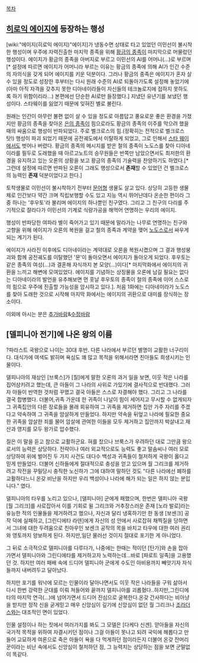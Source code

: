 [[목차]]

== [[히로익 에이지]]에 등장하는 행성 ==

[wiki:"에이지(히로익 에이지)"에이지]가  냉동수면 상태로 타고 있었던 이민선이 불시착한 행성이며 우주에 자력진출한 마지막 종족을 위해 [[황금의 종족]]이 마지막으로 머물렀던 행성이다. 에이지가 황금의 종족을 아버지로 부르고 이민선의 AI를 어머니(...)로 부르며[* 설정에 따르면 에이지가 어머니라 부르는 이유는 황금의 종족에 의해 AI가 인간 수준의 자의식을 갖게 되어 에이지를 키운 덕분이다. 그러나 황금의 종족은 에이지가 혼자 살 수 있을 정도로 성장한 후부터는 다시 원래 수준의 AI로 되돌아가도록 설정해 놓았기에(아마 아직 자격을 갖추지 못한 디아네이라들이 자신들의 테크놀로지에 접하지 못하도록 하기 위함이리라...) 본편에선 단순한 AI로만 들장했다.] 지냈던 유년기를 보냈던 행성이다. 스타웨이를 잃었기 때문에 잊혀진 별로 불린다.

원래는 인간이 아무런 불편 없이 살 수 있을 정도로 아름답고 풍요로운 좋은 환경을 가졌지만 황금의 종족을 찾아온 [[은의 종족]]이 힘으로라도 황금의 종족의 이주를 막으려 했을 때의 싸움으로 행성이 반파되었다. 주로 벨크로스의 힘.(정확히는 전적으로 벨크로스탓!) 행성이 파괴 되었기 때문에 공전궤도에서 이탈하게 되었고, 그로 인해서 [[스타 웨이]]에서도 벗어나 버렸다.  황금의 종족의 메시지를 받은 철의 종족이 노도스를 찾아 디아네이라를 필두로 도래했을 때 아르고노트의 승무원들은 반쪽만 남았으면서도 최저한의 환경을 유지하고 있는 오론의 상황을 보고 황금의 종족의 기술력을 찬양하기도 하였다.[* 그런데 설정에 따르면 반파된 오론이 그래도 행성으로서 '''존재'''할 수 있었던 건 벨크로스의 능력인 '''존재''' 덕분이었다고 한다.]

토착생물로 이민선이 불시착하기 전부터 [[문어]]형 생물도 살고 있다. 상당히 고등한 생물체로 인간보다 약간 크며 직립보행할 수도 있고 지능 역시 뛰어난데다 온순한 편이라 그 중 하나는 '후우토'라 불리며 에이지의 하나뿐인 친구였다. 그리고 그 친구의 다리를 주기적으로 잘라다가 이민선의 기계로 식량가공을 해먹어 연명하는 우리의 에이지.

행성이 반파당한 여파라 별이 죽어가고 있기 때문에 말라가는 나무로 연명하는 친구와 고향을 위해 에이지가 오론의 복원을 걸고 철의 종족과 계약을 맺어 [[노도스]]로서 싸우게 되는 계기가 된다.

에이지가 사라진 이후에도 디아네이라는 계약대로 오론을 복원시켰으며 그 결과 행성붕괴와 함께 공전궤도를 이탈했던 '문'이 돌아오면서 에이지가 돌아오게 되었다. 후우토는 같은 종족의 여성(...)과 결혼해 자식까지 본 모양(...)이다[* 마지막화에서 에이지의 귀환을 느끼고 해변에 모여있었다. 에이지를 기념하는 상징물을 오론에 남길 필요는 없다는 디아네이라의 발언을 유추해보면 먼 훗날 후우토의 종족이 철의 종족에 이어 스스로의 힘으로 우주에 진출할 가능성을 암시하고 있다.]. 처음 1화에는 디아네이라가 노도스를 찾아 도래한 것으로 시작해 마지막 화에서는 에이지의 귀환으로 대미를 장식하는 장소이다.

이외에 아시는 분은 [[추가바람]]&[[수정바람]]
== [델피니아 전기]에 나온 왕의 이름 ==
?파라스트 국왕으로 나이는 30대 후반. 다른 나라에서 부르던 별명이 교활한 너구리이다. 대식가에 여색도 밝히며 욕심도 꽤 많고 목적을 위해서라면 친아들도 희생시키는 인물이다. 

델피니아의 재상인 [브룩스]가 [질]에게 말한 오론의 과거 일을 보면, 이웃 작은 나라를 집어삼키려고 했는데, 큰 아들이 그 나라의 사위로 가있기에 결사적으로 반대했다. 
그러자 아들이 반역한 것처럼 꾸몄고 결국 아들은 스스로 자결해야 했다. 그리고 그 나라를 결국 합병했다. 더불어,귀족 가운데 한 귀족이 나날이 힘이 세어지고 무시할 수 없게되자 그 귀족집안의 다른 장로들을 몰래 회유하여 그 귀족을 제거하면 집안 가주 자리를 주겠다고 약속하여 그 귀족을 암살하게 만들었다. 하지만 약속을 뒤엎고 나라에 필요한 중요한 귀족을 암살한 죄를 물어 암살에 관여한 이들을 모두 제거하고 집안까지 박살내고 재산과 영지를 모두 왕가로 압수했다.

질은 이 말을 듣고 참으로 교활하군요. 혀를 찼으나 브룩스가 우려하던 대로 그만큼 왕으로서의 능력은 상당하다. 전략이나 여러 외교적으로도 능력도 좋고 말솜씨나 여러 모로 상당하여 위에 벌어진 두 가지 사건도 대다수 백성과 귀족들이 철저하게 국왕이 옳다고 믿게 만들었다. 더불어 신하들에게 절대적으로 충성을 얻고 있으며 월 그리크를 제거하려고 작전을 꾸밀당시 충직한 노신하가 그에 대하여 말하던 것도 "다른 나라에선 폐하를 교활하다느니 온갖 비난을 하지만 우리 백성이나 나라에 해가 되는 일은 하지 않는 분입니다." 였다.

델피니아의 타우를 노리고 있으나, [델피니아] 군에게 패했으며, 한번은 델피니아 국왕 [월 그리크]를 사로잡아서 이를 기회로 윌 그리크와 거추장스러운 존재 [노라 발로]라는 유능한 적의 인물들을 제거하려고 했으나, 자신과 달리 냉혹하기만 한 동생 [보센크] 공작 덕에 실패하고, [그린디에타 라덴]에게 자신의 성 안에서 사로잡혀 채찍질을 당하면서 그녀에 대한 두려움으로 친아우인 보센크 공작의 목을 바치고 타우에 대한 여러 권리와 영토까지 양보하게 된다. 하지만,일단 물러선 것이지 절대로 포기한 게 아니었다.

그 뒤로 소극적으로 델피니아를 다루다가, 나중에는 한때는 적이던 [탄가]와 손을 잡아가면서 델피니아와 그린디에타를 제거하고자 노력하는데...바로 [파로트 일족]을 고용했던 것. 하지만 여러 패배 속에 드디어 델피니아 군에게 수도인 아비용까지 빼앗기자 자식들까지 내버려두고 달아났다.

하지만 포기를 워낙에 모르는 인물이라 달아나면서도 이웃 작은 나라들을 구워 삶아서 다시 한번 강력한 군대를 이뤄 쳐들어와 끝까지 델피니아를 괴롭혔다..하지만,그린디에타의 마지막 연극(...)에 넘어가면서 드디어 진심으로 굴복한다.온갖 간사하다는 비아냥을 받지만 정작 신을 굳게믿고 매우 신앙심이 깊기에 신앙심이 없던 월 그리크나 [[조라더스]]와는 대조적인 면이 있었다.

인물 설정이나 하는 짓에서 여러가지를 봐도 그 모델은  [다케다 신겐]. 맏아들을 자신의 국가적 목적을 위하여 자결시키던 점이나 그걸 아들이 못나고 되려 국익에 해롭다고 만들어 교묘하게 여론으로 죽은 아들이 욕을 다 먹게하던 점이라든지 더불어 온갖 잔머리꾼이라는 비난 속에서도 신앙심이 철저하던 점, 그 능력치는 상당하는 점을 보면 군말없이 똑같다.
